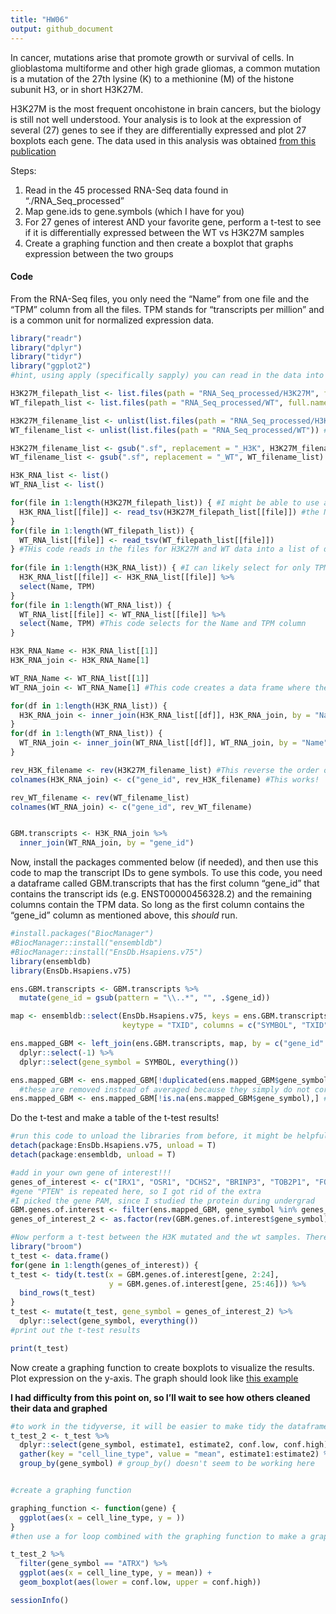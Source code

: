 ---
title: "HW06"
output: github_document
---

In cancer, mutations arise that promote growth or survival of cells. In glioblastoma multiforme and other high grade gliomas, a common mutation is a mutation of the 27th lysine (K) to a methionine (M) of the histone subunit H3, or in short H3K27M. 

H3K27M is the most frequent oncohistone in brain cancers, but the biology is still not well understood. Your analysis is to look at the expression of several (27) genes to see if they are differentially expressed and plot 27 boxplots each gene. The data used in this analysis was obtained [from this publication](https://pubmed.ncbi.nlm.nih.gov/31085178/) 

Steps: 

  1. Read in the 45 processed RNA-Seq data found in "./RNA_Seq_processed"
  2. Map gene.ids to gene.symbols (which I have for you)
  3. For 27 genes of interest AND your favorite gene, perform a t-test to see if it is differentially expressed between the WT vs H3K27M samples
  4. Create a graphing function and then create a boxplot that graphs expression between the two groups
  
  
#### Code

From the RNA-Seq files, you only need the "Name" from one file and the "TPM" column from all the files. TPM stands for "transcripts per million" and is a common unit for normalized expression data. 
```{r load in data}
library("readr")
library("dplyr")
library("tidyr")
library("ggplot2")
#hint, using apply (specifically sapply) you can read in the data into a list and then bind the columns together. Or you can use a for loop too. 

H3K27M_filepath_list <- list.files(path = "RNA_Seq_processed/H3K27M", full.names = TRUE)
WT_filepath_list <- list.files(path = "RNA_Seq_processed/WT", full.names = TRUE) #list.files() simply creates a list containing the file names of all the files in a folder. With the full.names argument set to TRUE, the function outputs the path of the file instead of just the file name

H3K27M_filename_list <- unlist(list.files(path = "RNA_Seq_processed/H3K27M"))
WT_filename_list <- unlist(list.files(path = "RNA_Seq_processed/WT")) #and this creates a list of the file names without the path, and converts to a character vector using unlist()

H3K27M_filename_list <- gsub(".sf", replacement = "_H3K", H3K27M_filename_list)
WT_filename_list <- gsub(".sf", replacement = "_WT", WT_filename_list) #updates these variables to filenames without extensions

```

```{r, message = FALSE}
H3K_RNA_list <- list()
WT_RNA_list <- list()

for(file in 1:length(H3K27M_filepath_list)) { #I might be able to use an apply function here instead, might try later
  H3K_RNA_list[[file]] <- read_tsv(H3K27M_filepath_list[[file]]) #the NAME column is a character vector - we will see if this matters
}
for(file in 1:length(WT_filepath_list)) {
  WT_RNA_list[[file]] <- read_tsv(WT_filepath_list[[file]])
} #THis code reads in the files for H3K27M and WT data into a list of data frames
  
for(file in 1:length(H3K_RNA_list)) { #I can likely select for only TPM columns using contain() once the for loop is complete - I will do that later if I have the time
  H3K_RNA_list[[file]] <- H3K_RNA_list[[file]] %>% 
  select(Name, TPM)
}
for(file in 1:length(WT_RNA_list)) {
  WT_RNA_list[[file]] <- WT_RNA_list[[file]] %>% 
  select(Name, TPM) #This code selects for the Name and TPM column
}

H3K_RNA_Name <- H3K_RNA_list[[1]]
H3K_RNA_join <- H3K_RNA_Name[1]

WT_RNA_Name <- WT_RNA_list[[1]]
WT_RNA_join <- WT_RNA_Name[1] #This code creates a data frame where the first and only column is the name column of the data

```

```{r}
for(df in 1:length(H3K_RNA_list)) {
  H3K_RNA_join <- inner_join(H3K_RNA_list[[df]], H3K_RNA_join, by = "Name")
}
for(df in 1:length(WT_RNA_list)) {
  WT_RNA_join <- inner_join(WT_RNA_list[[df]], WT_RNA_join, by = "Name")
}

rev_H3K_filename <- rev(H3K27M_filename_list) #This reverse the order of the object because the for() loop adds the columns in a reverse order
colnames(H3K_RNA_join) <- c("gene_id", rev_H3K_filename) #This works!

rev_WT_filename <- rev(WT_filename_list)
colnames(WT_RNA_join) <- c("gene_id", rev_WT_filename)


GBM.transcripts <- H3K_RNA_join %>% 
  inner_join(WT_RNA_join, by = "gene_id")
```



Now, install the packages commented below (if needed), and then use this code to map the transcript IDs to gene symbols. To use this code, you need a dataframe called GBM.transcripts that has the first column "gene_id" that contains the transcript ids (e.g. ENST00000456328.2) and the remaining columns contain the TPM data. So long as the first column contains the "gene_id" column as mentioned above, this *should* run. 

```{r map gene.ids to gene.symbols using ensembldb, message = FALSE}


#install.packages("BiocManager")
#BiocManager::install("ensembldb")
#BiocManager::install("EnsDb.Hsapiens.v75")
library(ensembldb)
library(EnsDb.Hsapiens.v75)

ens.GBM.transcripts <- GBM.transcripts %>% 
  mutate(gene_id = gsub(pattern = "\\..*", "", .$gene_id))

map <- ensembldb::select(EnsDb.Hsapiens.v75, keys = ens.GBM.transcripts$gene_id,
                         keytype = "TXID", columns = c("SYMBOL", "TXID"))

ens.mapped_GBM <- left_join(ens.GBM.transcripts, map, by = c("gene_id" = "TXID")) %>% 
  dplyr::select(-1) %>% 
  dplyr::select(gene_symbol = SYMBOL, everything())

ens.mapped_GBM <- ens.mapped_GBM[!duplicated(ens.mapped_GBM$gene_symbol),] #remove duplicated gene symbols
  #these are removed instead of averaged because they simply do not correlate particularly well. 
ens.mapped_GBM <- ens.mapped_GBM[!is.na(ens.mapped_GBM$gene_symbol),] #remove NA values

```



Do the t-test and make a table of the t-test results!

```{r t.test for difference between a bunch of genes}
#run this code to unload the libraries from before, it might be helpful because the select() function from dplyr might be hidden otherwise
detach(package:EnsDb.Hsapiens.v75, unload = T)
detach(package:ensembldb, unload = T)

#add in your own gene of interest!!! 
genes_of_interest <- c("IRX1", "OSR1", "DCHS2", "BRINP3", "TOB2P1", "FOXD1", "ZFPM2", "GLB1", "ALG5", "TRIM4", "ADARB2", "PCDHGA11", "IDH1", "EGFR", "MGMT", "TERT", "PTEN", "TP53", "RB1", "ATRX", "PDGFRA", "PIK3CA", "MICA", "CDKN2A", "EZH2", "BRD2", "PAM")
#gene "PTEN" is repeated here, so I got rid of the extra
#I picked the gene PAM, since I studied the protein during undergrad
GBM.genes.of.interest <- filter(ens.mapped_GBM, gene_symbol %in% genes_of_interest)
genes_of_interest_2 <- as.factor(rev(GBM.genes.of.interest$gene_symbol))

#Now perform a t-test between the H3K mutated and the wt samples. There are many ways to do this actually, you can use a for loop or you could do the tidy alternative with broom(), but the for loop is probably the easiest
library("broom")
t_test <- data.frame()
for(gene in 1:length(genes_of_interest)) {
t_test <- tidy(t.test(x = GBM.genes.of.interest[gene, 2:24],
                      y = GBM.genes.of.interest[gene, 25:46])) %>% 
  bind_rows(t_test)  
}
t_test <- mutate(t_test, gene_symbol = genes_of_interest_2) %>% 
  dplyr::select(gene_symbol, everything())
#print out the t-test results

print(t_test)

```



Now create a graphing function to create boxplots to visualize the results. Plot expression on the y-axis. The graph should look like [this example](IRX1_example.png)

**I had difficulty from this point on, so I'll wait to see how others cleaned their data and graphed**
```{r create a graphing function}
#to work in the tidyverse, it will be easier to make tidy the dataframe first
t_test_2 <- t_test %>% 
  dplyr::select(gene_symbol, estimate1, estimate2, conf.low, conf.high) %>%  
  gather(key = "cell_line_type", value = "mean", estimate1:estimate2) %>% 
  group_by(gene_symbol) # group_by() doesn't seem to be working here


#create a graphing function

graphing_function <- function(gene) {
  ggplot(aes(x = cell_line_type, y = ))
}
#then use a for loop combined with the graphing function to make a graph for all your genes of interest 

t_test_2 %>% 
  filter(gene_symbol == "ATRX") %>% 
  ggplot(aes(x = cell_line_type, y = mean)) +
  geom_boxplot(aes(lower = conf.low, upper = conf.high))
```


```{r reproducibility}
sessionInfo()
```


